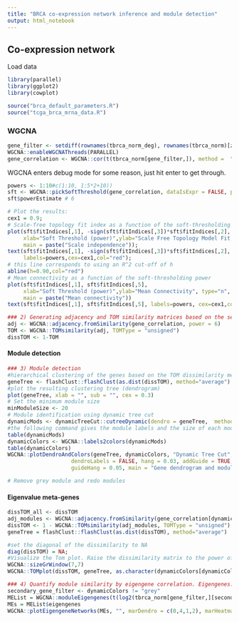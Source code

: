 ```yaml
---
title: "BRCA co-expression network inference and module detection"
output: html_notebook
---
```


## Co-expression network
Load data

```r
library(parallel)
library(ggplot2)
library(cowplot)

source("brca_default_parameters.R")
source("tcga_brca_mrna_data.R")
```

### WGCNA
```r
gene_filter <- setdiff(rownames(tbrca_norm_deg), rownames(tbrca_norm)[zero_var])
WGCNA::enableWGCNAThreads(PARALLEL)
gene_correlation <- WGCNA::cor(t(tbrca_norm[gene_filter,]), method =  "spearman")
```

WGCNA enters debug mode for some reason, just hit enter to get through. 
```r
powers <- 1:10#c(1:10, 1:5*2+10))
sft <- WGCNA::pickSoftThreshold(gene_correlation, dataIsExpr = FALSE, powerVector = powers)
sft$powerEstimate # 6
```

```r
# Plot the results:
cex1 = 0.9;
# Scale-free topology fit index as a function of the soft-thresholding power
plot(sft$fitIndices[,1], -sign(sft$fitIndices[,3])*sft$fitIndices[,2],
     xlab="Soft Threshold (power)",ylab="Scale Free Topology Model Fit,signed R^2",type="n",
     main = paste("Scale independence"));
text(sft$fitIndices[,1], -sign(sft$fitIndices[,3])*sft$fitIndices[,2],
     labels=powers,cex=cex1,col="red");
# this line corresponds to using an R^2 cut-off of h
abline(h=0.90,col="red")
# Mean connectivity as a function of the soft-thresholding power
plot(sft$fitIndices[,1], sft$fitIndices[,5],
     xlab="Soft Threshold (power)",ylab="Mean Connectivity", type="n",
     main = paste("Mean connectivity"))
text(sft$fitIndices[,1], sft$fitIndices[,5], labels=powers, cex=cex1,col="red")
```

```r
### 2) Generating adjacency and TOM similarity matrices based on the selected softpower
adj <- WGCNA::adjacency.fromSimilarity(gene_correlation, power = 6)
TOM <- WGCNA::TOMsimilarity(adj, TOMType = "unsigned")
dissTOM <- 1-TOM
```

#### Module detection
```r
### 3) Module detection
#hierarchical clustering of the genes based on the TOM dissimilarity measure
geneTree <- flashClust::flashClust(as.dist(dissTOM), method="average")
#plot the resulting clustering tree (dendrogram)
plot(geneTree, xlab = "", sub = "", cex = 0.3)
# Set the minimum module size
minModuleSize <- 20
# Module identification using dynamic tree cut
dynamicMods <- dynamicTreeCut::cutreeDynamic(dendro = geneTree,  method="tree", minClusterSize = minModuleSize);
#the following command gives the module labels and the size of each module. Lable 0 is reserved for unassigned genes
table(dynamicMods)
dynamicColors <- WGCNA::labels2colors(dynamicMods)
table(dynamicColors)
WGCNA::plotDendroAndColors(geneTree, dynamicColors, "Dynamic Tree Cut",
                    dendroLabels = FALSE, hang = 0.03, addGuide = TRUE,
                    guideHang = 0.05, main = "Gene dendrogram and module colors")

# Remove grey module and redo modules
```

#### Eigenvalue meta-genes
```r
dissTOM_all <- dissTOM
adj_modules <- WGCNA::adjacency.fromSimilarity(gene_correlation[dynamicColors != "grey", dynamicColors != "grey"], power = 6)
dissTOM <- 1 - WGCNA::TOMsimilarity(adj_modules, TOMType = "unsigned")
geneTree = flashClust::flashClust(as.dist(dissTOM), method="average")

#set the diagonal of the dissimilarity to NA
diag(dissTOM) = NA;
#Visualize the Tom plot. Raise the dissimilarity matrix to the power of 4 to bring out the module structure
WGCNA::sizeGrWindow(7,7)
WGCNA::TOMplot(dissTOM, geneTree, as.character(dynamicColors[dynamicColors != "grey"]))

### 4) Quantify module similarity by eigengene correlation. Eigengenes: Module representatives
secondary_gene_filter <- dynamicColors != "grey"
MEList = WGCNA::moduleEigengenes(t(log2(tbrca_norm[gene_filter,][secondary_gene_filter,] + 1)), colors = dynamicColors[secondary_gene_filter])
MEs = MEList$eigengenes
WGCNA::plotEigengeneNetworks(MEs, "", marDendro = c(0,4,1,2), marHeatmap = c(3,4,1,2))
```


